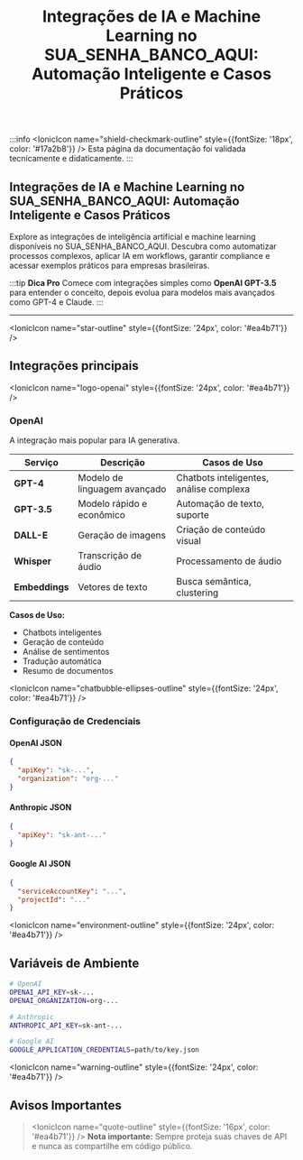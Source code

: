﻿---
sidebar_position: 2
title: "Integrações de IA e Machine Learning no SUA_SENHA_BANCO_AQUI: Automação Inteligente e Casos Práticos"
description: Integrações de inteligência artificial e machine learning no SUA_SENHA_BANCO_AQUI, automação inteligente, exemplos práticos e compliance para empresas brasileiras.
keywords: [SUA_SENHA_BANCO_AQUI, integrações IA, machine learning Brasil, automação inteligente, exemplos de automação, compliance nacional, casos práticos IA, integração GPT, LangChain]
---


:::info
<IonicIcon name="shield-checkmark-outline" style={{fontSize: '18px', color: '#17a2b8'}} />
Esta página da documentação foi validada tecnicamente e didaticamente.
:::

## Integrações de IA e Machine Learning no SUA_SENHA_BANCO_AQUI: Automação Inteligente e Casos Práticos

Explore as integrações de inteligência artificial e machine learning disponíveis no SUA_SENHA_BANCO_AQUI. Descubra como automatizar processos complexos, aplicar IA em workflows, garantir compliance e acessar exemplos práticos para empresas brasileiras.

:::tip **Dica Pro**
Comece com integrações simples como **OpenAI GPT-3.5** para entender o conceito, depois evolua para modelos mais avançados como GPT-4 e Claude.
:::

---

<IonicIcon name="star-outline" style={{fontSize: '24px', color: '#ea4b71'}} />

## Integrações principais

<IonicIcon name="logo-openai" style={{fontSize: '24px', color: '#ea4b71'}} />

### OpenAI

A integração mais popular para IA generativa.

| Serviço | Descrição | Casos de Uso |
|---------|-----------|--------------|
| **GPT-4** | Modelo de linguagem avançado | Chatbots inteligentes, análise complexa |
| **GPT-3.5** | Modelo rápido e econômico | Automação de texto, suporte |
| **DALL-E** | Geração de imagens | Criação de conteúdo visual |
| **Whisper** | Transcrição de áudio | Processamento de áudio |
| **Embeddings** | Vetores de texto | Busca semântica, clustering |

**Casos de Uso:**

- Chatbots inteligentes
- Geração de conteúdo
- Análise de sentimentos
- Tradução automática
- Resumo de documentos

<IonicIcon name="chatbubble-ellipses-outline" style={{fontSize: '24px', color: '#ea4b71'}} />

### Configuração de Credenciais

#### OpenAI JSON
```json
{
  "apiKey": "sk-...",
  "organization": "org-..."
}
```

#### Anthropic JSON
```json
{
  "apiKey": "sk-ant-..."
}
```

#### Google AI JSON
```json
{
  "serviceAccountKey": "...",
  "projectId": "..."
}
```

<IonicIcon name="environment-outline" style={{fontSize: '24px', color: '#ea4b71'}} />

## Variáveis de Ambiente

```bash
# OpenAI
OPENAI_API_KEY=sk-...
OPENAI_ORGANIZATION=org-...

# Anthropic
ANTHROPIC_API_KEY=sk-ant-...

# Google AI
GOOGLE_APPLICATION_CREDENTIALS=path/to/key.json
```

<IonicIcon name="warning-outline" style={{fontSize: '24px', color: '#ea4b71'}} />

## Avisos Importantes

> <IonicIcon name="quote-outline" style={{fontSize: '16px', color: '#ea4b71'}} />
> **Nota importante:** Sempre proteja suas chaves de API e nunca as compartilhe em código público.

